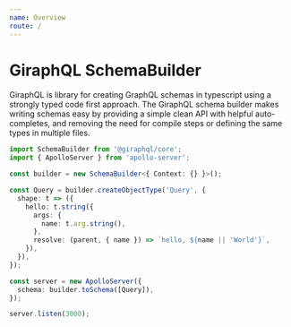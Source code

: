 ```yaml
---
name: Overview
route: /
---
```


# GiraphQL SchemaBuilder

GiraphQL is library for creating GraphQL schemas in typescript using a strongly typed code first
approach. The GiraphQL schema builder makes writing schemas easy by providing a simple clean API
with helpful auto-completes, and removing the need for compile steps or defining the same types in
multiple files.

```typescript
import SchemaBuilder from '@giraphql/core';
import { ApolloServer } from 'apollo-server';

const builder = new SchemaBuilder<{ Context: {} }>();

const Query = builder.createObjectType('Query', {
  shape: t => ({
    hello: t.string({
      args: {
        name: t.arg.string(),
      },
      resolve: (parent, { name }) => `hello, ${name || 'World'}`,
    }),
  }),
});

const server = new ApolloServer({
  schema: builder.toSchema([Query]),
});

server.listen(3000);
```
